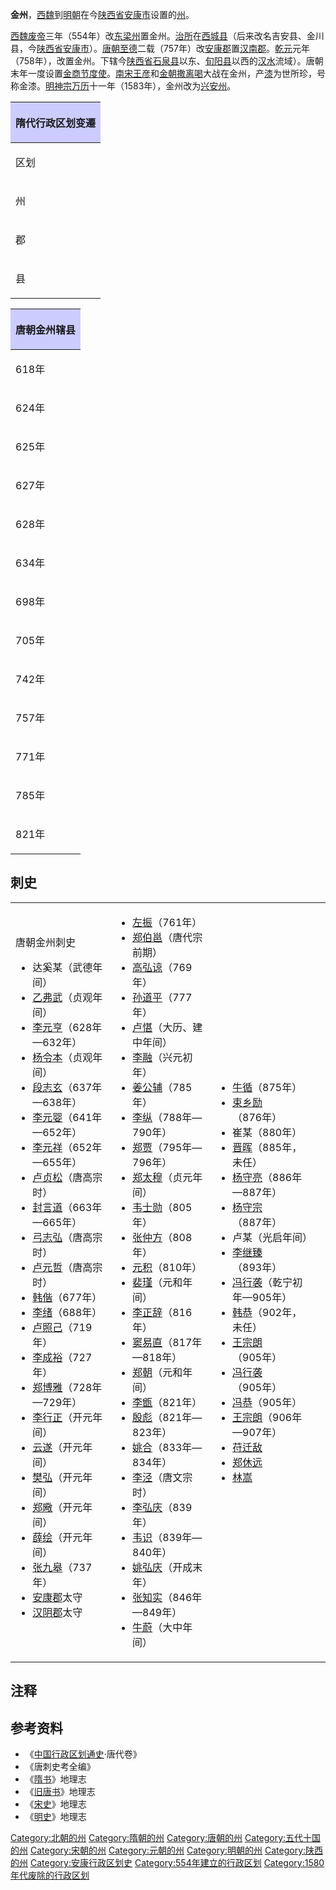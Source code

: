 '''金州'''，[[西魏|西魏]]到[[明朝|明朝]]在今[[陕西省|陕西省]][[安康市|安康市]]设置的[[州|州]]。

[[西魏废帝|西魏废帝]]三年（554年）改[[东梁州|东梁州]]置金州。[[治所|治所]]在[[西城县|西城县]]（后来改名吉安县、金川县，今[[陕西省|陕西省]][[安康市|安康市]]）。[[唐朝|唐朝]][[至德_(唐朝)|至德]]二载（757年）改[[安康郡|安康郡]]置[[汉南郡|汉南郡]]。[[乾元_(唐朝)|乾元]]元年（758年），改置金州。下辖今[[陕西省|陕西省]][[石泉县|石泉县]]以东、[[旬阳县|旬阳县]]以西的[[汉水|汉水]]流域）。唐朝末年一度设置[[金商节度使|金商节度使]]。[[南宋|南宋]][[王彦|王彦]]和[[金朝|金朝]][[完顏杲_(撒離喝)|撒离喝]]大战在金州，产[[漆|漆]]为世所珍，号称金漆。[[明神宗|明神宗]][[万历|万历]]十一年（1583年），金州改为[[兴安州_(明朝)|兴安州]]。

{| align=center class="wikitable" style="width:600px; text-align:center"
|-
!colspan="11" style="background:#ccccff"|'''隋代行政区划变遷'''
|- align="center"
!区划!!colspan="7"|開皇元年!!区划!!大業3年
|-
|州||colspan="3"|'''金州'''||colspan="3"|'''[[直州|直州]]'''||'''[[上州|上州]]'''||郡||'''[[西城郡|西城郡]]'''
|-
|郡||[[魏興郡|魏興郡]]||[[吉安郡|吉安郡]]||[[洵陽郡|洵陽郡]]||[[安康郡|安康郡]]||[[忠誠郡|忠誠郡]]||[[金城郡|金城郡]]||[[上甲郡|上甲郡]]||rowspan="2"|县||rowspan="2"|[[漢滨区|金川县]] [[旬陽县|洵陽县]]<br />[[紫陽县|寧都县]] [[石泉县|石泉县]]<br />[[旬陽县|黄土县]] [[丰利县|丰利县]]
|-
|县||[[漢滨区|西城县]]||[[漢滨区|吉安县]]||[[旬陽县|洵陽县]]||[[紫陽县|寧都县]]||[[石泉县|石泉县]]<br />[[石泉县|魏寧县]]||[[石泉县|直城县]]||[[旬陽县|黄土县]]<br />[[丰利县|丰利县]]
|}

{| align=center class="wikitable" style="width:600px; text-align:center"
|-
!colspan="2" style="background:#ccccff"|'''唐朝金州辖县'''
|-
|618年||[[西城县|西城县]]、[[石泉县|石泉县]]今[[陕西省|陕西省]][[石泉县|石泉县]][[城关镇|城关镇]]（增[[平利县|平利县]]<ref>今[[陕西省|陕西省]][[平利县|平利县]][[城关镇|城关镇]]</ref>，[[洵阳县|洵阳县]]改属[[洵州|洵州]]、[[安康县|安康县]]改属[[西安州|西安州]]）
|-
|624年||[[西城县|西城县]]、[[石泉县|石泉县]]、[[平利县|平利县]]（[[洵阳县|洵阳县]]、[[洵城县|洵城县]]<ref>今[[陕西省|陕西省]][[旬阳县|旬阳县]][[赵湾镇|赵湾镇]]田家湾</ref>、[[驴川县|驴川县]]<ref>今[[陕西省|陕西省]][[旬阳县|旬阳县]][[吕河镇|吕河镇]]</ref>来属）
|-
|625年||[[西城县|西城县]]、[[石泉县|石泉县]]、[[平利县|平利县]]<ref>改治今[[陕西省|陕西省]][[平利县|平利县]][[老县镇|老县镇]]吊楼子</ref>、[[洵阳县|洵阳县]]、[[洵城县|洵城县]]、[[驴川县|驴川县]]
|-
|627年||[[西城县|西城县]]、[[石泉县|石泉县]]、[[平利县|平利县]]、[[洵阳县|洵阳县]]、[[洵城县|洵城县]]、[[驴川县|驴川县]]（[[安康县|安康县]]来属）
|-
|628年||[[西城县|西城县]]、[[石泉县|石泉县]]、[[平利县|平利县]]、[[洵阳县|洵阳县]]、[[洵城县|洵城县]]、[[安康县|安康县]]（废除[[驴川县|驴川县]]）
|-
|634年||[[西城县|西城县]]、[[石泉县|石泉县]]、[[平利县|平利县]]、[[洵阳县|洵阳县]]、[[安康县|安康县]]（[[黄土县|黄土县]]来属，废除[[洵城县|洵城县]]）
|-
|698年||[[西城县|西城县]]、[[石泉县|石泉县]]（改名[[武安县|武安县]]）、[[平利县|平利县]]、[[洵阳县|洵阳县]]、[[安康县|安康县]]、[[黄土县|黄土县]]
|-
|705年||[[西城县|西城县]]、[[武安县|武安县]]（改名[[石泉县|石泉县]]）、[[平利县|平利县]]、[[洵阳县|洵阳县]]、[[安康县|安康县]]、[[黄土县|黄土县]]
|-
|742年||[[西城县|西城县]]、[[石泉县|石泉县]]、[[平利县|平利县]]、[[洵阳县|洵阳县]]、[[安康县|安康县]]、[[黄土县|黄土县]]（改名[[淯阳县|淯阳县]]）
|-
|757年||[[西城县|西城县]]、[[石泉县|石泉县]]、[[平利县|平利县]]、[[洵阳县|洵阳县]]、[[安康县|安康县]]（改名[[汉阴县|汉阴县]]）、[[淯阳县|淯阳县]]
|-
|771年||[[西城县|西城县]]、[[洵阳县|洵阳县]]、[[汉阴县|汉阴县]]（废除[[石泉县|石泉县]]、[[平利县|平利县]]、[[淯阳县|淯阳县]]）
|-
|785年||[[西城县|西城县]]、[[洵阳县|洵阳县]]、[[汉阴县|汉阴县]]（重设[[石泉县|石泉县]]）
|-
|821年||[[西城县|西城县]]、[[洵阳县|洵阳县]]、[[汉阴县|汉阴县]]、[[石泉县|石泉县]]（重设[[平利县|平利县]]、[[淯阳县|淯阳县]]）
|}

== 刺史 ==
{|
|valign=top|
;唐朝金州刺史
*达奚某（武德年间）
*[[乙弗武|乙弗武]]（贞观年间）
*[[李元亨|李元亨]]（628年—632年）
*[[杨令本|杨令本]]（贞观年间）
*[[段志玄|段志玄]]（637年—638年）
*[[李元婴|李元婴]]（641年—652年）
*[[李元祥|李元祥]]（652年—655年）
*[[卢贞松|卢贞松]]（唐高宗时）
*[[封言道|封言道]]（663年—665年）
*[[弓志弘|弓志弘]]（唐高宗时）
*[[卢元哲|卢元哲]]（唐高宗时）
*[[韩偕|韩偕]]（677年）
*[[李绪|李绪]]（688年）
*[[卢照己|卢照己]]（719年）
*[[李成裕|李成裕]]（727年）
*[[郑博雅|郑博雅]]（728年—729年）
*[[李行正|李行正]]（开元年间）
*[[云遂|云遂]]（开元年间）
*[[樊弘|樊弘]]（开元年间）
*[[郑曔|郑曔]]（开元年间）
*[[薛绘|薛绘]]（开元年间）
*[[张九皋|张九皋]]（737年）
*[[安康郡|安康郡]]太守
*[[汉阴郡|汉阴郡]]太守
|valign=top|
*[[左振|左振]]（761年）
*[[郑伯邕|郑伯邕]]（唐代宗前期）
*[[高弘谅|高弘谅]]（769年）
*[[孙道平|孙道平]]（777年）
*[[卢愖|卢愖]]（大历、建中年间）
*[[李融|李融]]（兴元初年）
*[[姜公辅|姜公辅]]（785年）
*[[李纵|李纵]]（788年—790年）
*[[郑贾|郑贾]]（795年—796年）
*[[郑太穆|郑太穆]]（贞元年间）
*[[韦士勋|韦士勋]]（805年）
*[[张仲方|张仲方]]（808年）
*[[元积|元积]]（810年）
*[[裴瑾|裴瑾]]（元和年间）
*[[李正辞|李正辞]]（816年）
*[[窦易直|窦易直]]（817年—818年）
*[[郑朝|郑朝]]（元和年间）
*[[李甑|李甑]]（821年）
*[[殷彪|殷彪]]（821年—823年）
*[[姚合|姚合]]（833年—834年）
*[[李泾|李泾]]（唐文宗时）
*[[李弘庆|李弘庆]]（839年）
*[[韦识|韦识]]（839年—840年）
*[[姚弘庆|姚弘庆]]（开成末年）
*[[张知实|张知实]]（846年—849年）
*[[牛蔚|牛蔚]]（大中年间）
|valign=top|
*[[牛循|牛循]]（875年）
*[[束乡励|束乡励]]（876年）
*崔某（880年）
*[[晋晖|晋晖]]（885年，未任）
*[[杨守亮|杨守亮]]（886年—887年）
*[[杨守宗|杨守宗]]（887年）
*卢某（光启年间）
*[[李继臻|李继臻]]（893年）
*[[冯行袭|冯行袭]]（乾宁初年—905年）
*[[韩恭|韩恭]]（902年，未任）
*[[王宗朗|王宗朗]]（905年）
*[[冯行袭|冯行袭]]（905年）
*[[冯恭|冯恭]]（905年）
*[[王宗朗|王宗朗]]（906年—907年）
*[[苻迁敌|苻迁敌]]
*[[郑休远|郑休远]]
*[[林嵩|林嵩]]

|valign=top|
|}

== 注释 ==
{{reflist}}
==参考资料==
* 《[[中国行政区划通史|中国行政区划通史]]·唐代卷》
* 《唐刺史考全编》
*《[[隋书|隋书]]》地理志
*《[[旧唐书|旧唐书]]》地理志
*《[[宋史|宋史]]》地理志
*《[[明史|明史]]》地理志
{{隋朝行政區劃|nocat}}
{{唐朝行政區劃|nocat}}
{{五代行政區劃|nocat}}
{{十國行政區劃|nocat}}
{{北宋行政区划|nocat}}
{{南宋行政区划|nocat}}
{{元朝行政区划|nocat}}
{{明朝行政区划|nocat}}

[[Category:北朝的州|Category:北朝的州]]
[[Category:隋朝的州|Category:隋朝的州]]
[[Category:唐朝的州|Category:唐朝的州]]
[[Category:五代十国的州|Category:五代十国的州]]
[[Category:宋朝的州|Category:宋朝的州]]
[[Category:元朝的州|Category:元朝的州]]
[[Category:明朝的州|Category:明朝的州]]
[[Category:陕西的州|Category:陕西的州]]
[[Category:安康行政区划史|Category:安康行政区划史]]
[[Category:554年建立的行政区划|Category:554年建立的行政区划]]
[[Category:1580年代废除的行政区划|Category:1580年代废除的行政区划]]